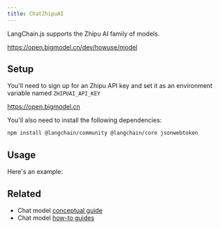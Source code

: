 ```yaml
---
title: ChatZhipuAI
---
```


LangChain.js supports the Zhipu AI family of models.

https://open.bigmodel.cn/dev/howuse/model

## Setup

You'll need to sign up for an Zhipu API key and set it as an environment variable named `ZHIPUAI_API_KEY`

https://open.bigmodel.cn

You'll also need to install the following dependencies:


<IntegrationInstallTooltip/>

```bash npm
npm install @langchain/community @langchain/core jsonwebtoken
```

## Usage

Here's an example:


<IntegrationZhipuai />

## Related

- Chat model [conceptual guide](/oss/python/concepts/chat_models)
- Chat model [how-to guides](/oss/python/how-to/#chat-models)
